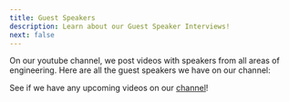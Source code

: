 ```yaml
---
title: Guest Speakers
description: Learn about our Guest Speaker Interviews!
next: false
---
```



On our youtube channel, we post videos with speakers from all areas of engineering. Here are all the guest speakers we have on our channel:

<LinkCard
    title="Iman Ghanizada"
    description="Cybersecruity Fireside Chat w/ Head of Google Automation"
    href="https://www.youtube.com/watch?v=hCV34MbV2Qk"
/>
<LinkCard
    title="Prof. Christopher Bettinger"
    description="Navigatating an Acadmic Career in Engineering"
    href="https://www.youtube.com/watch?v=waKoDrQLv2E"
/>
<LinkCard
    title="Prof. Adam Arkin"
    description="Systems Engineering for Manufacturing and the Environment"
    href="https://www.youtube.com/watch?v=eSn-linQuY4"
/>
<LinkCard
    title="Prof. Karela Singleton"
    description="Mitochondria in Menkes Disease"
    href="https://www.youtube.com/watch?v=yOCPDNI4_8k"
/>
<LinkCard
    title="Prof. Jacob George"
    description="Developing Prosthetic Arms Using Deep Learning"
    href="https://www.youtube.com/watch?v=j28UBp26-sY"
/>
<LinkCard
    title="Dr. Stefan Bekiranov"
    description="Machine Learning for Precision Medicine"
    href="https://www.youtube.com/watch?v=8snjPg-J8DY"
/>
<LinkCard
    title="Dr. Caleb Lareau"
    description="Using Killer T Cells to Cure Cancer"
    href="https://www.youtube.com/watch?v=r4K36BQa6mA"
/>
<LinkCard
    title="Dr. Alex Abramson"
    description="From Insulin Injections to Oral Pills"
    href="https://www.youtube.com/watch?v=6XqefSl4A0U&t=51s"
/>


See if we have any upcoming videos on our [channel](https://www.youtube.com/@ahsengandtech/featured)! 